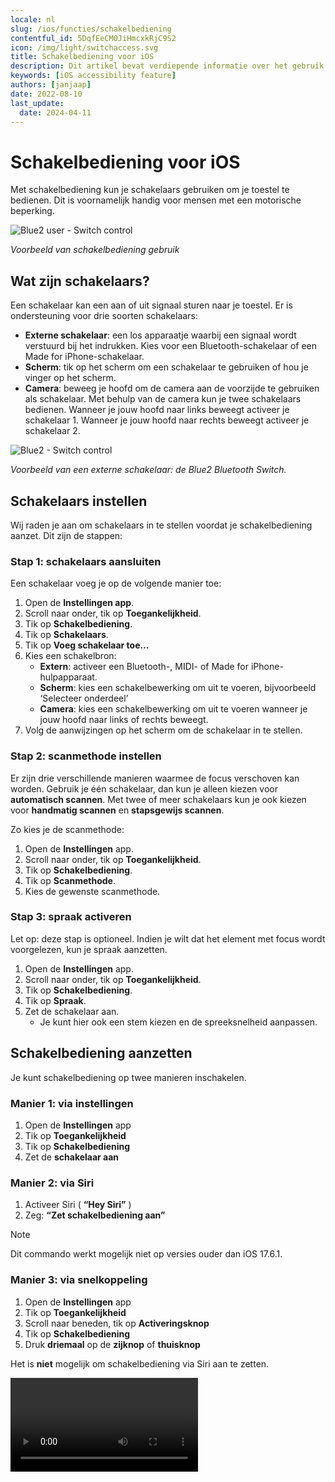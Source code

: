 ```yaml
---
locale: nl
slug: /ios/functies/schakelbediening
contentful_id: 5DqfEeCM0JiHmcxkRjC9S2
icon: /img/light/switchaccess.svg
title: Schakelbediening voor iOS
description: Dit artikel bevat verdiepende informatie over het gebruik van schakelbediening om je iOS toestel te bedienen.
keywords: [iOS accessibility feature]
authors: [janjaap]
date: 2022-08-10
last_update:
  date: 2024-04-11
---
```


# Schakelbediening voor iOS

Met schakelbediening kun je schakelaars gebruiken om je toestel te bedienen. Dit is voornamelijk handig voor mensen met een motorische beperking.

<Image src="/img/light/blue2-user.jpg" alt="Blue2 user - Switch control"/>

*Voorbeeld van schakelbediening gebruik*

## Wat zijn schakelaars?

Een schakelaar kan een aan of uit signaal sturen naar je toestel. Er is ondersteuning voor drie soorten schakelaars:

- **Externe schakelaar**: een los apparaatje waarbij een signaal wordt verstuurd bij het indrukken. Kies voor een Bluetooth-schakelaar of een Made for iPhone-schakelaar.
- **Scherm**: tik op het scherm om een schakelaar te gebruiken of hou je vinger op het scherm.
- **Camera**: beweeg je hoofd om de camera aan de voorzijde te gebruiken als schakelaar. Met behulp van de camera kun je twee schakelaars bedienen. Wanneer je jouw hoofd naar links beweegt activeer je schakelaar 1. Wanneer je jouw hoofd naar rechts beweegt activeer je schakelaar 2.

<Image src="/img/light/Blue2.jpg" alt="Blue2 - Switch control"/>

*Voorbeeld van een externe schakelaar: de Blue2 Bluetooth Switch.*

## Schakelaars instellen

Wij raden je aan om schakelaars in te stellen voordat je schakelbediening aanzet. Dit zijn de stappen:

### Stap 1: schakelaars aansluiten

Een schakelaar voeg je op de volgende manier toe:

1. Open de **Instellingen app**.
2. Scroll naar onder, tik op **Toegankelijkheid**.
3. Tik op **Schakelbediening**.
4. Tik op **Schakelaars**.
5. Tik op **Voeg schakelaar toe…**
6. Kies een schakelbron:
    - **Extern**: activeer een Bluetooth-, MIDI- of Made for iPhone-hulpapparaat.
    - **Scherm**: kies een schakelbewerking om uit te voeren, bijvoorbeeld ‘Selecteer onderdeel’
    - **Camera**: kies een schakelbewerking om uit te voeren wanneer je jouw hoofd naar links of rechts beweegt.
7. Volg de aanwijzingen op het scherm om de schakelaar in te stellen.

### Stap 2: scanmethode instellen

Er zijn drie verschillende manieren waarmee de focus verschoven kan worden. Gebruik je één schakelaar, dan kun je alleen kiezen voor **automatisch scannen**. Met twee of meer schakelaars kun je ook kiezen voor **handmatig scannen** en **stapsgewijs scannen**.

Zo kies je de scanmethode:

1. Open de **Instellingen** app.
2. Scroll naar onder, tik op **Toegankelijkheid**.
3. Tik op **Schakelbediening**.
4. Tik op **Scanmethode**.
5. Kies de gewenste scanmethode.

### Stap 3: spraak activeren

Let op: deze stap is optioneel. Indien je wilt dat het element met focus wordt voorgelezen, kun je spraak aanzetten.

1. Open de **Instellingen** app.
2. Scroll naar onder, tik op **Toegankelijkheid**.
3. Tik op **Schakelbediening**.
4. Tik op **Spraak**.
5. Zet de schakelaar aan.
    - Je kunt hier ook een stem kiezen en de spreeksnelheid aanpassen.

## Schakelbediening aanzetten

Je kunt schakelbediening op twee manieren inschakelen.

### Manier 1: via instellingen

1. Open de **Instellingen** app
2. Tik op **Toegankelijkheid**
3. Tik op **Schakelbediening**
4. Zet de **schakelaar aan**

### Manier 2: via Siri

1. Activeer Siri ( **“Hey Siri”** )
2. Zeg: **“Zet schakelbediening aan”**

> [!NOTE]  
> Dit commando werkt mogelijk niet op versies ouder dan iOS 17.6.1.

### Manier 3: via snelkoppeling

1. Open de **Instellingen** app
2. Tik op **Toegankelijkheid**
3. Scroll naar beneden, tik op **Activeringsknop**
4. Tik op **Schakelbediening**
5. Druk **driemaal** op de **zijknop** of **thuisknop**

Het is **niet** mogelijk om schakelbediening via Siri aan te zetten.

<Video youTubeId="Fd2hBOxY3XY" title="Handleiding: Schakelbediening aanzetten op iOS"/>

## Schakelbediening uitzetten

Het uitzetten van schakelbediening is een uitdaging, want je moet navigeren via de door jou ingestelde schakelaars. Het is **niet** mogelijk om schakelbediening via Siri uit te zetten.

De makkelijkste manier om schakelbediening uit te zetten is via de snelkoppeling. Dit werkt alleen als je een snelkoppeling voor schakelbediening hebt ingesteld. Activeer de snelkoppeling door driemaal op de zijknop of thuisknop te drukken.

Als je geen snelkoppeling hebt ingesteld, dan is de enige manier via de Instellingen app:

1. Vraag aan Siri: *“Hey Siri, open de toegankelijkheid instellingen”*.
    - Als dit niet lukt, volg dan deze extra stappen:
        1. Druk op schakelaar. Markeer **Meer**. Markeer **Thuis**.
        2. Markeer **Pagina’s**. Druk op schakelaar. Markeer **Verlaag** of **Verhoog**. Druk op schakelaar.
            - Herhaal dit tot je de Instellingen-app ziet.
        3. Markeer de **Instellingen-app**. Druk op schakelaar. Markeer **Tik**. Druk op schakelaar.
        4. Markeer de **Algemeen-groep**. Druk op schakelaar.
        5. Markeer **Algemeen**. Druk op schakelaar.
        6. Markeer **Toegankelijkheid**. Druk op schakelaar. Markeer **Tik**. Druk op schakelaar.
2. Markeer **Aanraken**. Druk op schakelaar. Markeer **Tik**. Druk op schakelaar.
3. Markeer **Schakelbediening**. Druk op schakelaar. Markeer **Tik**. Druk op schakelaar.
4. Markeer de **Schakelbediening-schakelaar**. Druk op schakelaar. Markeer **Tik**. Druk op Schakelaar.
5. Tot slot markeer je **Ja**. Druk op schakelaar. Kies **Tik**.

Schakelbediening staat nu uit!

## Schakelbediening gebruiken

Er zijn drie manieren om onderdelen op het scherm te selecteren: onderdeelscannen, puntscannen en handmatige selectie. De meest standaard manier van selecteren is onderdeelscannen. Helaas zal het vaak voorkomen dat je apps niet volledig kunt bedienen met schakelbediening.

### Onderdeelscannen

Bij onderdeelscannen worden onderdelen of groepen van onderdelen op het scherm om de beurt gemarkeerd. Je gebruikt onderdeelscannen zo:

- Kijk (of luister) hoe het onderdeel of de groep wordt gemarkeerd.
- Wanneer een onderdeel gemarkeerd is, selecteer je deze met de schakelaar die je hebt ingesteld voor ‘selecteren’.
- Wanneer je een groep selecteert, worden vervolgens de onderdelen in die groep gemarkeerd.
- Je verlaat een groep door de schakelaar te gebruiken op het moment dat de onderbroken markering rond de groep of het onderdeel verschijnt.

<Image src="/img/light/onderdeelscannen.jpg" alt="Onderdeelscannen - Switch control - iOS"/>

*Voorbeeld van een geselecteerd onderdeel via onderdeelscannen.*

### Puntscannen

Met puntscannen kun je een onderdeel op het scherm selecteren door het te markeren met de kruisaanwijzers voor het scannen.

Zo schakel je puntscannen in:

1. Selecteer een onderdeel via onderdeelscannen.
2. Wacht tot het menu wordt weergegeven.
3. Selecteer de puntmodus. De brede verticale kruisaanwijzers verschijnen wanneer u het menu sluit.

Zo selecteer je een onderdeel met puntscannen:

1. Zet de brede verticale kruisaanwijzers stil met de selectieschakelaar. Nu verschijnen de smalle verticale kruisaanwijzers.
2. Zet nu de smalle verticale kruisaanwijzers stil met de selectieschakelaar. De smalle scanlijn wordt daarna weergegeven.
3. Herhaal dit om de verticale kruisaanwijzers stil te zetten en te verfijnen.

Zo schakel je puntscannen weer uit:

1. Selecteer een onderdeel via puntscannen.
2. Wacht tot het menu wordt weergegeven.
3. Selecteer ‘Onderdeelmodus’.

<Image src="/img/light/puntscannen.jpg" alt="Puntscannen - Switch control - iOS"/>

*Voorbeeld met kruisaanwijzers via puntscannen.*

### Handmatige selectie

Als je meerdere schakelaars gebruikt, kun je voor elke schakelaar een actie instellen.

Je kan bijvoorbeeld bij de eerste schakelaar instellen om naar volgende te gaan. Bij de tweede schakelaar kun je instellen dat er een tik wordt uitgevoerd. Op deze manier kun je met de ene schakelaar navigeren en met de andere schakelaar tikken.

<Image src="/img/light/meerdere-schakelaars-768x669.png" alt="Meerdere schakelaars - Switch control - iOS"/>

*Voorbeeld met meerdere aangesloten schakelaars.*

## Schakelbediening menu

Wanneer je een onderdeel hebt geselecteerd, wordt er een menu getoond met de mogelijkheden voor dat onderdeel. Selecteer de puntjes onder in het menu om meer opties weer te geven.

De volgende opties zijn beschikbaar:

- Klikken op de thuisknop
- Dubbelklikken op de thuisknop voor multitasking
- Het berichtencentrum of bedieningspaneel openen
- De knop voor de sluimerstand indrukken om het apparaat te vergrendelen
- Het apparaat roteren
- De geluidsschakelaar aan- of uitzetten
- Drukken op de volumeknoppen
- De thuisknop ingedrukt houden om Siri te openen
- Driemaal klikken op de thuisknop
- Het apparaat schudden
- De thuisknop en de knop voor de sluimerstand tegelijk indrukken om een schermafbeelding te maken

<Image src="/img/light/schakelbediening-menu.jpg" alt="Schakelbediening menu - Switch control - iOS"/>

*Hier vind je het schakelbediening menu*

## Schakelbediening leren

Wil je nog meer leren over het gebruiken van schakelbediening? Apple heeft diverse handleidingen geschreven:

- [Schakelbediening gebruiken om te navigeren](https://support.apple.com/nl-nl/HT201370)
- [Schakelbediening gebruiken om een ander Apple apparaat te bedienen](https://support.apple.com/nl-nl/HT205644)
